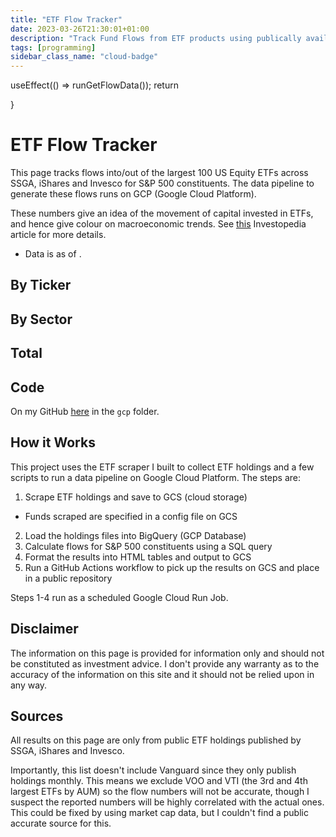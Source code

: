 ```yaml
---
title: "ETF Flow Tracker"
date: 2023-03-26T21:30:01+01:00
description: "Track Fund Flows from ETF products using publically available data + a cloud pipeline on GCP"
tags: [programming]
sidebar_class_name: "cloud-badge"
---
```



  useEffect(() => runGetFlowData());
  return <div></div>
}

# ETF Flow Tracker

This page tracks flows into/out of the largest 100 US Equity ETFs across SSGA, iShares and Invesco for S&P 500 constituents. The data pipeline to generate these flows runs on GCP (Google Cloud Platform).

These numbers give an idea of the movement of capital invested in ETFs, and hence give colour on macroeconomic trends. See [this](https://www.investopedia.com/terms/f/fund-flow.asp#:~:text=our%20editorial%20policies-,What%20Is%20Fund%20Flow%3F,the%20performance%20of%20any%20asset.) Investopedia article for more details.

- Data is as of <span id="flowDate"></span>.

## By Ticker
<div id="tickerFlows"></div>

## By Sector
<div id="sectorFlows"></div>

## Total
<div id="totalFlows"></div>

## Code

On my GitHub [here](https://github.com/nikulpatel3141/ETF-Scraper) in the `gcp` folder.


## How it Works

This project uses the ETF scraper I built to collect ETF holdings and a few scripts to run a data pipeline on Google Cloud Platform. The steps are:

1) Scrape ETF holdings and save to GCS (cloud storage)
  - Funds scraped are specified in a config file on GCS
2) Load the holdings files into BigQuery (GCP Database)
3) Calculate flows for S&P 500 constituents using a SQL query
4) Format the results into HTML tables and output to GCS
5) Run a GitHub Actions workflow to pick up the results on GCS and place in a public repository

Steps 1-4 run as a scheduled Google Cloud Run Job.


## Disclaimer

The information on this page is provided for information only and should not be constituted as investment advice.
I don't provide any warranty as to the accuracy of the information on this site and it should not be relied upon in any way.

## Sources

All results on this page are only from public ETF holdings published by SSGA, iShares and Invesco.

Importantly, this list doesn't include Vanguard since they only publish holdings monthly. This means we exclude VOO and VTI (the 3rd and 4th largest ETFs by AUM) so the flow numbers will not be accurate, though I suspect the reported numbers will be highly correlated with the actual ones. This could be fixed by using market cap data, but I couldn't find a public accurate source for this.

<script src="/js/flow_tracker.js"></script>
<FlowLoader/>
